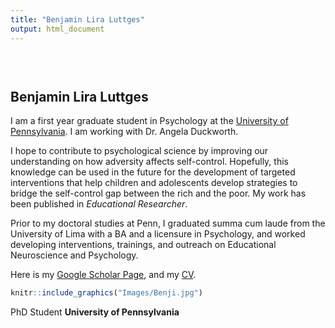 ```yaml
---
title: "Benjamin Lira Luttges"
output: html_document
---
```


```{=html}
<style type="text/css">
.title {
  display: none;
}

#getting-started img {
  margin-right: 10px;
}

</style>
```
<div class="row" style="padding-top: 30px;">

::: {.col-sm-6}
# **Benjamin Lira Luttges**

I am a first year graduate student in Psychology at the [University of Pennsylvania](upenn.edu). I am working with Dr. Angela Duckworth.

I hope to contribute to psychological science by improving our understanding on how adversity affects self-control. Hopefully, this knowledge can be used in the future for the development of targeted interventions that help children and adolescents develop strategies to bridge the self-control gap between the rich and the poor. My work has been published in *Educational Researcher*.

Prior to my doctoral studies at Penn, I graduated summa cum laude from the University of Lima with a BA and a licensure in Psychology, and worked developing interventions, trainings, and outreach on Educational Neuroscience and Psychology.

<!-- <iframe src="https://calendar.google.com/calendar/embed?src=blira%40characterlab.org&ctz=America%2FNew_York" style="border: 0" width="800" height="600" frameborder="0" scrolling="no"></iframe> -->

Here is my [Google Scholar Page](https://scholar.google.com/citations?user=St3vJckAAAAJ&hl=en), and my [CV](https://lirabenjamin.github.io/CV.pdf).

<!-- <form -->
<!--   action="https://formspree.io/f/mdopqldn" -->
<!--   method="POST" -->
<!-- > -->
<!-- <label> -->
<!-- Your email: -->
<!-- <input type="email" name="_replyto"> -->
<!-- </label> -->
<!-- <label> -->
<!-- Your message: -->
<!-- </br> -->
<!-- <textarea name="message"></textarea> -->
<!-- </label> -->

  <!-- your other form fields go here

<!--   <button type="submit">Send</button> -->
<!-- </form> -->
:::

::: {.col-sm-6}
```r
knitr::include_graphics("Images/Benji.jpg")
```
PhD Student
**University of Pennsylvania**
:::

